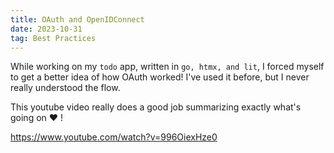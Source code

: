 ```yaml
---
title: OAuth and OpenIDConnect
date: 2023-10-31
tag: Best Practices
---
```


While working on my `todo` app, written in `go, htmx, and lit`, I forced myself to get a better idea of how 
OAuth worked! I've used it before, but I never really understood the flow.

This youtube video really does a good job summarizing exactly what's going on ❤️ !

https://www.youtube.com/watch?v=996OiexHze0

